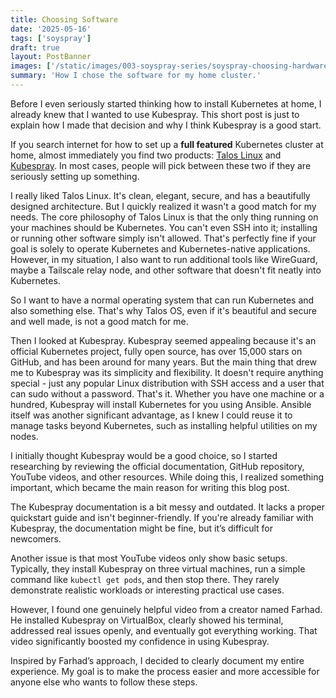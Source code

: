 ```yaml
---
title: Choosing Software
date: '2025-05-16'
tags: ['soyspray']
draft: true
layout: PostBanner
images: ['/static/images/003-soyspray-series/soyspray-choosing-hardware-soy-header.jpg']
summary: 'How I chose the software for my home cluster.'
---
```


Before I even seriously started thinking how to install Kubernetes at home, I
already knew that I wanted to use Kubespray. This short post is just to explain
how I made that decision and why I think Kubespray is a good start.

If you search internet for how to set up a **full featured** Kubernetes cluster at home, almost immediately you find two products: [Talos Linux](https://www.talos.dev/) and [Kubespray](https://github.com/kubernetes-sigs/kubespray). In most cases, people will pick between these two if they are seriously setting up something.

I really liked Talos Linux. It's clean, elegant, secure, and has a beautifully designed architecture. But I quickly realized it wasn't a good match for my needs. The core philosophy of Talos Linux is that the only thing running on your machines should be Kubernetes. You can't even SSH into it; installing or running other software simply isn't allowed. That's perfectly fine if your goal is solely to operate Kubernetes and Kubernetes-native applications. However, in my situation, I also want to run additional tools like WireGuard, maybe a Tailscale relay node, and other software that doesn't fit neatly into Kubernetes.

So I want to have a normal operating system that can run Kubernetes and also
something else. That's why Talos OS, even if it's beautiful and secure and well
made, is not a good match for me.

Then I looked at Kubespray. Kubespray seemed appealing because it's an official Kubernetes project, fully open source, has over 15,000 stars on GitHub, and has been around for many years. But the main thing that drew me to Kubespray was its simplicity and flexibility. It doesn't require anything special - just any popular Linux distribution with SSH access and a user that can sudo without a password. That's it. Whether you have one machine or a hundred, Kubespray will install Kubernetes for you using Ansible. Ansible itself was another significant advantage, as I knew I could reuse it to manage tasks beyond Kubernetes, such as installing helpful utilities on my nodes.

I initially thought Kubespray would be a good choice, so I started researching by reviewing the official documentation, GitHub repository, YouTube videos, and other resources. While doing this, I realized something important, which became the main reason for writing this blog post.

The Kubespray documentation is a bit messy and outdated. It lacks a proper quickstart guide and isn't beginner-friendly. If you're already familiar with Kubespray, the documentation might be fine, but it’s difficult for newcomers.

Another issue is that most YouTube videos only show basic setups. Typically, they install Kubespray on three virtual machines, run a simple command like `kubectl get pods`, and then stop there. They rarely demonstrate realistic workloads or interesting practical use cases.

However, I found one genuinely helpful video from a creator named Farhad. He installed Kubespray on VirtualBox, clearly showed his terminal, addressed real issues openly, and eventually got everything working. That video significantly boosted my confidence in using Kubespray.

Inspired by Farhad’s approach, I decided to clearly document my entire experience. My goal is to make the process easier and more accessible for anyone else who wants to follow these steps.